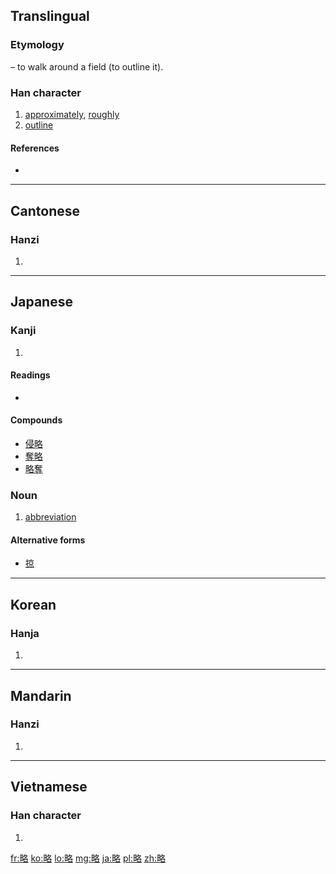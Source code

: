 {{also|畧}}
==Translingual==

===Etymology===
{{Han compound|田|t1=field|各|ls=ic}} – to walk around a field (to outline it).

===Han character===
{{Han char|rn=102|rad=田|as=06|sn=11|four=6706<sub>4</sub>|canj=田竹水口 (WHER)|ids=⿰[[田]][[各]]}}

# [[approximately]], [[roughly]]
# [[outline]]

====References====
* {{Han ref|kx=0762.090|dkj=21839|dj=1172.080|hdz=42541.110|uh=7565|ud=30053|bh=B2A4|bd=45732}}

----

==Cantonese==

===Hanzi===
{{yue-hanzi|jyut=|y=leuk6}}

# {{defn|Cantonese|sort=田06}}

----

==Japanese==

===Kanji===
{{ja-kanji|grade=5|rs=田06}}

# {{defn|Japanese|sort=田06}}

====Readings====
* {{ja-readings|on=[[りゃく]] (ryaku)|kun=[[おさめる]] (osameru), [[はかる]] (hakaru), [[はかりごと]] (hakarigoto)|nanori=}}

====Compounds====
* [[侵略]]
* [[奪略]]
* [[略奪]]

===Noun===
{{ja-noun|k|count=|hira=りゃく|rom=ryaku}}

# [[abbreviation]]

====Alternative forms====
* [[掠]]

----

==Korean==

===Hanja===
{{ko-hanja|hangeul=략>약|eumhun=|rv=ryak>yak|mr=ryak>yak|y=lyak>yak}}

# {{defn|Korean|sort=田06}}

----

==Mandarin==

===Hanzi===
{{cmn-hanzi|pin=[[lüè]] ([[lüe4]])|wg=lüeh<sup>4</sup>}}

# {{defn|Mandarin|sort=田06}}

----

==Vietnamese==

===Han character===
{{vi-hantu|[[lược]], [[trước]]|rs=田06}}

# {{defn|Vietnamese|sort=田06}}

[[fr:略]]
[[ko:略]]
[[lo:略]]
[[mg:略]]
[[ja:略]]
[[pl:略]]
[[zh:略]]